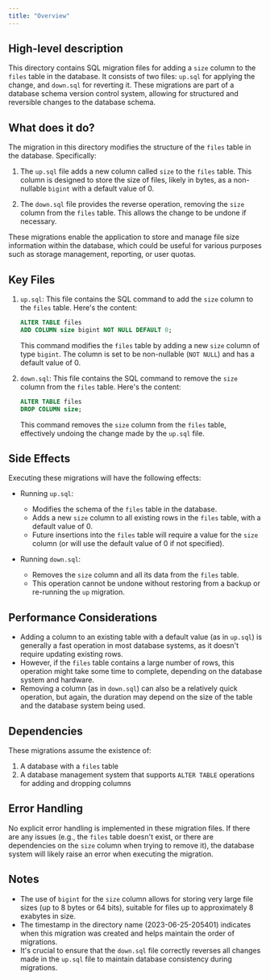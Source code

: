 ```yaml
---
title: "Overview"
---
```


## High-level description
This directory contains SQL migration files for adding a `size` column to the `files` table in the database. It consists of two files: `up.sql` for applying the change, and `down.sql` for reverting it. These migrations are part of a database schema version control system, allowing for structured and reversible changes to the database schema.

## What does it do?
The migration in this directory modifies the structure of the `files` table in the database. Specifically:

1. The `up.sql` file adds a new column called `size` to the `files` table. This column is designed to store the size of files, likely in bytes, as a non-nullable `bigint` with a default value of 0.

2. The `down.sql` file provides the reverse operation, removing the `size` column from the `files` table. This allows the change to be undone if necessary.

These migrations enable the application to store and manage file size information within the database, which could be useful for various purposes such as storage management, reporting, or user quotas.

## Key Files

1. `up.sql`:
   This file contains the SQL command to add the `size` column to the `files` table. Here's the content:

   ```sql
   ALTER TABLE files
   ADD COLUMN size bigint NOT NULL DEFAULT 0;
   ```

   This command modifies the `files` table by adding a new `size` column of type `bigint`. The column is set to be non-nullable (`NOT NULL`) and has a default value of 0.

2. `down.sql`:
   This file contains the SQL command to remove the `size` column from the `files` table. Here's the content:

   ```sql
   ALTER TABLE files
   DROP COLUMN size;
   ```

   This command removes the `size` column from the `files` table, effectively undoing the change made by the `up.sql` file.

## Side Effects
Executing these migrations will have the following effects:

- Running `up.sql`:
  - Modifies the schema of the `files` table in the database.
  - Adds a new `size` column to all existing rows in the `files` table, with a default value of 0.
  - Future insertions into the `files` table will require a value for the `size` column (or will use the default value of 0 if not specified).

- Running `down.sql`:
  - Removes the `size` column and all its data from the `files` table.
  - This operation cannot be undone without restoring from a backup or re-running the `up` migration.

## Performance Considerations
- Adding a column to an existing table with a default value (as in `up.sql`) is generally a fast operation in most database systems, as it doesn't require updating existing rows.
- However, if the `files` table contains a large number of rows, this operation might take some time to complete, depending on the database system and hardware.
- Removing a column (as in `down.sql`) can also be a relatively quick operation, but again, the duration may depend on the size of the table and the database system being used.

## Dependencies
These migrations assume the existence of:
1. A database with a `files` table
2. A database management system that supports `ALTER TABLE` operations for adding and dropping columns

## Error Handling
No explicit error handling is implemented in these migration files. If there are any issues (e.g., the `files` table doesn't exist, or there are dependencies on the `size` column when trying to remove it), the database system will likely raise an error when executing the migration.

## Notes
- The use of `bigint` for the `size` column allows for storing very large file sizes (up to 8 bytes or 64 bits), suitable for files up to approximately 8 exabytes in size.
- The timestamp in the directory name (2023-06-25-205401) indicates when this migration was created and helps maintain the order of migrations.
- It's crucial to ensure that the `down.sql` file correctly reverses all changes made in the `up.sql` file to maintain database consistency during migrations.
